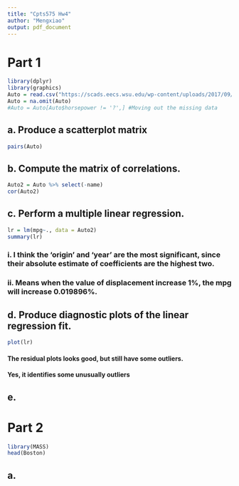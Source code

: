 ```yaml
---
title: "Cpts575 Hw4"
author: "Mengxiao"
output: pdf_document
---
```

# Part 1
```r
library(dplyr)
library(graphics)
Auto = read.csv("https://scads.eecs.wsu.edu/wp-content/uploads/2017/09/Auto.csv", na.string = '?')
Auto = na.omit(Auto)
#Auto = Auto[Auto$horsepower != '?',] #Moving out the missing data
```
##  a. Produce a scatterplot matrix
```r
pairs(Auto)
```

##  b. Compute the matrix of correlations.
```r
Auto2 = Auto %>% select(-name)
cor(Auto2)
```

##  c. Perform a multiple linear regression.
```r
lr = lm(mpg~., data = Auto2)
summary(lr)
```
### i. I think the 'origin' and 'year' are the most significant, since their absolute estimate of coefficients are the highest two.
### ii. Means when the value of displacement increase 1%, the mpg will increase 0.019896%.

##  d. Produce diagnostic plots of the linear regression fit.
```r
plot(lr)
```
#### The residual plots looks good, but still have some outliers.
#### Yes, it identifies some unusually outliers

##  e.


# Part 2
```r
library(MASS)
head(Boston)
```
##  a.
```r

```
